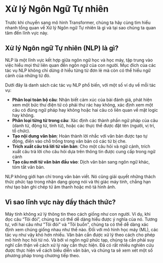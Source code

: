# Xử lý Ngôn Ngữ Tự nhiên

Trước khi chuyển sang mô hình Transformer, chúng ta hãy cùng tìm hiểu nhanh tổng quan về Xử lý Ngôn ngữ Tự nhiên là gì và tại sao chúng ta quan tâm đến lĩnh vực này.

## Xử lý Ngôn ngữ Tự nhiên (NLP) là gì?

NLP là một lĩnh vực kết hợp giữa ngôn ngữ học và học máy, tập trung vào việc hiểu mọi thứ liên quan đến ngôn ngữ của con người. Mục đích của các tác vụ NLP không chỉ dừng ở hiểu từng từ đơn lẻ mà còn có thể hiểu ngữ cảnh của những từ đó.

Dưới đây là danh sách các tác vụ NLP phổ biến, với một số ví dụ về mỗi tác vụ:

- **Phân loại toàn bộ câu**: Nhận biết cảm xúc của bài đánh giá, phát hiện xem một bức thư điện tử có phải thư rác hay không, xác định xem một câu có đúng ngữ pháp hay không hoặc hai câu có liên quan về mặt logic hay không.
- **Phân loại từng từ trong câu**: Xác định các thành phần ngữ pháp của câu (danh từ, động từ, tính từ), hoặc các thực thể được đặt tên (người, vị trí, tổ chức).
- **Tạo nội dung văn bản**: Hoàn thành lời nhắc với văn bản được tạo tự động, điền vào chỗ trống trong văn bản có các từ bị che.
- **Trích xuất câu trả lời từ văn bản**: Cho một câu hỏi và ngữ cảnh, trích xuất câu trả lời cho câu hỏi dựa trên thông tin được cung cấp trong ngữ cảnh
- **Tạo câu mới từ văn bản đầu vào**: Dịch văn bản sang ngôn ngữ khác, tóm tắt văn bản.

NLP không giới hạn chỉ trong văn bản viết. Nó cũng giải quyết những thách thức phức tạp trong nhận dạng giọng nói và thị giác máy tính, chẳng hạn như tạo bản ghi chép từ âm thanh hoặc mô tả hình ảnh.

## Vì sao lĩnh vực này đầy thách thức?

Máy tính không xử lý thông tin theo cách giống như con người. Ví dụ, khi đọc câu “Tôi đói”, chúng ta có thể dễ dàng hiểu được ý nghĩa của nó. Tương tự, với hai câu như "Tôi đói" và "Tôi buồn", chúng ta có thể dễ dàng xác định xem chúng giống nhau như thế nào. Đối với mô hình học máy (ML), các tác vụ như vậy khó hơn nhiều. Văn bản cần được xử lý theo cách cho phép mô hình học hỏi từ nó. Và bởi vì ngôn ngữ phức tạp, chúng ta cần phải suy nghĩ cẩn thận về cách xử lý này cần thực hiện. Đã có rất nhiều nghiên cứu được thực hiện về cách biểu diễn văn bản, và chúng ta sẽ xem xét một số phương pháp trong chương tiếp theo.
